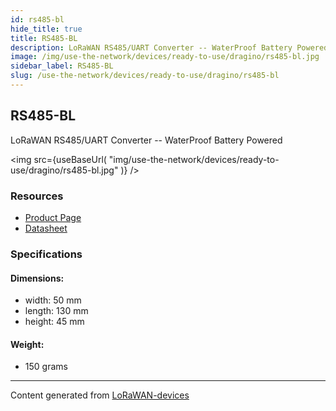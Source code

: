 ```yaml
---
id: rs485-bl
hide_title: true
title: RS485-BL
description: LoRaWAN RS485/UART Converter -- WaterProof Battery Powered
image: /img/use-the-network/devices/ready-to-use/dragino/rs485-bl.jpg
sidebar_label: RS485-BL
slug: /use-the-network/devices/ready-to-use/dragino/rs485-bl
---
```



## RS485-BL

LoRaWAN RS485/UART Converter -- WaterProof Battery Powered

<img
src={useBaseUrl(
"img/use-the-network/devices/ready-to-use/dragino/rs485-bl.jpg"
)}
/>

### Resources

- [Product Page](http://www.dragino.com/products/lora-lorawan-end-node/item/167-rs485-bl.html)
- [Datasheet](http://www.dragino.com/downloads/index.php?dir=LoRa_End_Node/RS485-BL/&file=Datasheet_RS485-BL_WaterProof_BatteryPower_RS485_UART_to_LoRaWAN_Converter.pdf)

### Specifications

#### Dimensions:
- width: 50 mm
- length: 130 mm
- height: 45 mm
#### Weight: 
- 150 grams



---
Content generated from [LoRaWAN-devices](https://github.com/TheThingsNetwork/lorawan-devices)